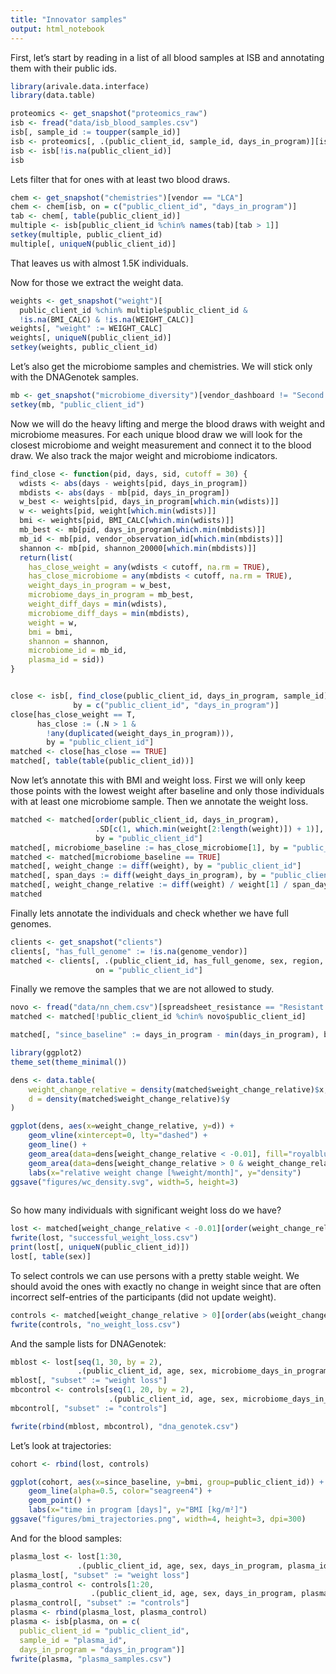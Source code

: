 ```yaml
---
title: "Innovator samples"
output: html_notebook
---
```


First, let's start by reading in a list of all blood samples at ISB and annotating them with their
public ids.

```r
library(arivale.data.interface)
library(data.table)

proteomics <- get_snapshot("proteomics_raw")
isb <- fread("data/isb_blood_samples.csv")
isb[, sample_id := toupper(sample_id)]
isb <- proteomics[, .(public_client_id, sample_id, days_in_program)][isb, on = "sample_id"]
isb <- isb[!is.na(public_client_id)]
isb
```

Lets filter that for ones with at least two blood draws.

```r
chem <- get_snapshot("chemistries")[vendor == "LCA"]
chem <- chem[isb, on = c("public_client_id", "days_in_program")]
tab <- chem[, table(public_client_id)]
multiple <- isb[public_client_id %chin% names(tab)[tab > 1]]
setkey(multiple, public_client_id)
multiple[, uniqueN(public_client_id)]
```

That leaves us with almost 1.5K individuals.

Now for those we extract the weight data.

```r
weights <- get_snapshot("weight")[
  public_client_id %chin% multiple$public_client_id &
  !is.na(BMI_CALC) & !is.na(WEIGHT_CALC)]
weights[, "weight" := WEIGHT_CALC]
weights[, uniqueN(public_client_id)]
setkey(weights, public_client_id)
```

Let's also get the microbiome samples and chemistries. We will stick only with the DNAGenotek samples.

```r
mb <- get_snapshot("microbiome_diversity")[vendor_dashboard != "Second Genome"]
setkey(mb, "public_client_id")
```

Now we will do the heavy lifting and merge the blood draws with weight and microbiome measures. For each unique
blood draw we will look for the closest microbiome and weight measurement and connect it to the blood draw.
We also track the major weight and microbiome indicators.

```r
find_close <- function(pid, days, sid, cutoff = 30) {
  wdists <- abs(days - weights[pid, days_in_program])
  mbdists <- abs(days - mb[pid, days_in_program])
  w_best <- weights[pid, days_in_program[which.min(wdists)]]
  w <- weights[pid, weight[which.min(wdists)]]
  bmi <- weights[pid, BMI_CALC[which.min(wdists)]]
  mb_best <- mb[pid, days_in_program[which.min(mbdists)]]
  mb_id <- mb[pid, vendor_observation_id[which.min(mbdists)]]
  shannon <- mb[pid, shannon_20000[which.min(mbdists)]]
  return(list(
    has_close_weight = any(wdists < cutoff, na.rm = TRUE),
    has_close_microbiome = any(mbdists < cutoff, na.rm = TRUE),
    weight_days_in_program = w_best,
    microbiome_days_in_program = mb_best,
    weight_diff_days = min(wdists),
    microbiome_diff_days = min(mbdists),
    weight = w,
    bmi = bmi,
    shannon = shannon,
    microbiome_id = mb_id,
    plasma_id = sid))
}


close <- isb[, find_close(public_client_id, days_in_program, sample_id), 
              by = c("public_client_id", "days_in_program")]
close[has_close_weight == T, 
      has_close := (.N > 1 &
        !any(duplicated(weight_days_in_program))), 
        by = "public_client_id"]
matched <- close[has_close == TRUE]
matched[, table(table(public_client_id))]
```



Now let's annotate this with BMI and weight loss. First we will only keep those points with the lowest weight after
baseline and only those individuals with at least one microbiome sample. Then we annotate the weight loss.

```r
matched <- matched[order(public_client_id, days_in_program), 
                   .SD[c(1, which.min(weight[2:length(weight)]) + 1)], 
                   by = "public_client_id"]
matched[, microbiome_baseline := has_close_microbiome[1], by = "public_client_id"]
matched <- matched[microbiome_baseline == TRUE]
matched[, weight_change := diff(weight), by = "public_client_id"]
matched[, span_days := diff(weight_days_in_program), by = "public_client_id"]
matched[, weight_change_relative := diff(weight) / weight[1] / span_days * 30.5, by = "public_client_id"]
matched
```

Finally lets annotate the individuals and check whether we have full genomes.

```r
clients <- get_snapshot("clients")
clients[, "has_full_genome" := !is.na(genome_vendor)]
matched <- clients[, .(public_client_id, has_full_genome, sex, region, age)][matched,
                   on = "public_client_id"]
```

Finally we remove the samples that we are not allowed to study.

```r
novo <- fread("data/nn_chem.csv")[spreadsheet_resistance == "Resistant Coach spreadsheet"]
matched <- matched[!public_client_id %chin% novo$public_client_id]

matched[, "since_baseline" := days_in_program - min(days_in_program), by="public_client_id"]
```


```r
library(ggplot2)
theme_set(theme_minimal())

dens <- data.table(
    weight_change_relative = density(matched$weight_change_relative)$x, 
    d = density(matched$weight_change_relative)$y
)

ggplot(dens, aes(x=weight_change_relative, y=d)) + 
    geom_vline(xintercept=0, lty="dashed") +
    geom_line() +
    geom_area(data=dens[weight_change_relative < -0.01], fill="royalblue", alpha=0.5) +
    geom_area(data=dens[weight_change_relative > 0 & weight_change_relative < 0.001], fill="salmon", alpha=0.5) +
    labs(x="relative weight change [%weight/month]", y="density")
ggsave("figures/wc_density.svg", width=5, height=3)
    
```

So how many individuals with significant weight loss do we have?

```r
lost <- matched[weight_change_relative < -0.01][order(weight_change_relative)]
fwrite(lost, "successful_weight_loss.csv")
print(lost[, uniqueN(public_client_id)])
lost[, table(sex)]
```


To select controls we can use persons with a pretty stable weight. We should avoid the ones with exactly no
change in weight since that are often incorrect self-entries of the participants (did not update weight).

```r
controls <- matched[weight_change_relative > 0][order(abs(weight_change_relative))]
fwrite(controls, "no_weight_loss.csv")
```

And the sample lists for DNAGenotek:

```r
mblost <- lost[seq(1, 30, by = 2), 
               .(public_client_id, age, sex, microbiome_days_in_program, microbiome_id)]
mblost[, "subset" := "weight loss"]
mbcontrol <- controls[seq(1, 20, by = 2),
                      .(public_client_id, age, sex, microbiome_days_in_program, microbiome_id)]
mbcontrol[, "subset" := "controls"]

fwrite(rbind(mblost, mbcontrol), "dna_genotek.csv")
```

Let's look at trajectories:

```r
cohort <- rbind(lost, controls)

ggplot(cohort, aes(x=since_baseline, y=bmi, group=public_client_id)) +
    geom_line(alpha=0.5, color="seagreen4") +
    geom_point() +
    labs(x="time in program [days]", y="BMI [kg/m²]")
ggsave("figures/bmi_trajectories.png", width=4, height=3, dpi=300)
```

And for the blood samples:

```r
plasma_lost <- lost[1:30, 
               .(public_client_id, age, sex, days_in_program, plasma_id)]
plasma_lost[, "subset" := "weight loss"]
plasma_control <- controls[1:20,
                  .(public_client_id, age, sex, days_in_program, plasma_id)]
plasma_control[, "subset" := "controls"]
plasma <- rbind(plasma_lost, plasma_control)
plasma <- isb[plasma, on = c(
  public_client_id = "public_client_id", 
  sample_id = "plasma_id", 
  days_in_program = "days_in_program")]
fwrite(plasma, "plasma_samples.csv")
```
